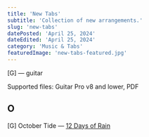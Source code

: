 ```yaml
---
title: 'New Tabs'
subtitle: 'Collection of new arrangements.'
slug: 'new-tabs'
datePosted: 'April 25, 2024'
dateEdited: 'April 25, 2024'
category: 'Music & Tabs'
featuredImage: 'new-tabs-featured.jpg'
---
```


[G] — guitar

Supported files: Guitar Pro v8 and lower, PDF

## O

[G] October Tide —
[12 Days of Rain](https://drive.google.com/drive/folders/1sBemb0RjcejzoHKsG38e5EEPVafxLlxE?usp=drive_link)
